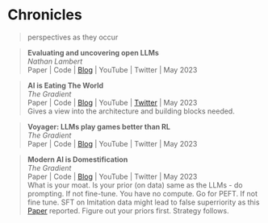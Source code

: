 # Chronicles
> perspectives as they occur


> **Evaluating and uncovering open LLMs ** \
_Nathan Lambert_\
Paper | Code | [Blog](https://www.interconnects.ai/p/evaluating-open-llms) |  YouTube | Twitter | May 2023 \


> **AI is Eating The World ** \
_The Gradient_\
Paper | Code | [Blog](https://txt.cohere.com/ai-is-eating-the-world/) |  YouTube | [Twitter](https://twitter.com/cohereai/status/1657340071496777728?s=46&t=vB01cDnjOMGR22XIeuiGeA) | May 2023 \
Gives a view into the architecture and building blocks needed.

> **Voyager: LLMs play games better than RL ** \
_The Gradient_\
Paper | Code | [Blog](https://voyager.minedojo.org/) |  YouTube | Twitter | May 2023 \

> **Modern AI is Domestification ** \
_The Gradient_\
Paper | Code | [Blog](https://thegradient.pub/ai-is-domestification/?utm_source=substack&utm_medium=email) |  YouTube | Twitter | May 2023 \
What is your moat. Is your prior (on data) same as the LLMs - do prompting. If not fine-tune.
You have no compute. Go for PEFT. If not fine tune. SFT on Imitation data might lead to false superriority as this [Paper](https://arxiv.org/abs/2304.15004) reported. Figure out your priors first. Strategy follows.



